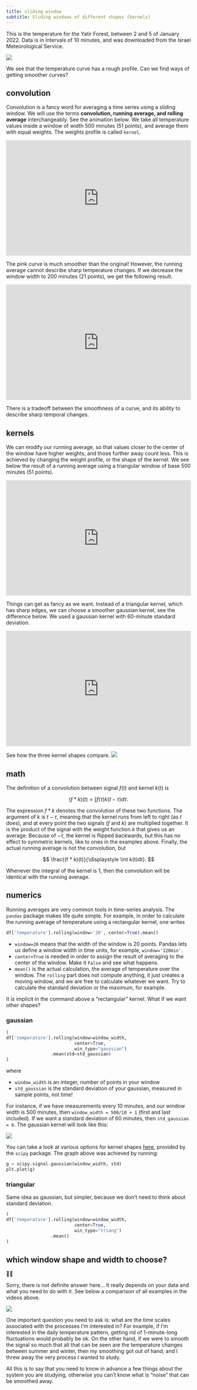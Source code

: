 ```yaml
---
title: sliding window
subtitle: Sliding windows of different shapes (kernels)
---
```


This is the temperature for the Yatir Forest, between 2 and 5 of January 2022.
Data is in intervals of 10 minutes, and was downloaded from the Israel Meteorological Service.

![](YF-temperature_2022_jan.png)

We see that the temperature curve has a rough profile.
Can we find ways of getting smoother curves?

## convolution

Convolution is a fancy word for averaging a time series using a sliding window.
We will use the terms **convolution, running average, and rolling average** interchangeably. 
See the animation below.
We take all temperature values inside a window of width 500 minutes (51 points), and average them with equal weights.
The weights profile is called `kernel`.

<div style="display: flex; justify-content: center;">
<iframe width="560" height="315" src="https://www.youtube.com/embed/SkrpjS0F6CE" title="YouTube video player" frameborder="0" allow="accelerometer; autoplay; clipboard-write; encrypted-media; gyroscope; picture-in-picture" allowfullscreen></iframe>
</div>

The pink curve is much smoother than the original!
However, the running average cannot describe sharp temperature changes.
If we decrease the window width to 200 minutes (21 points), we get the following result.

<div style="display: flex; justify-content: center;">
<iframe width="560" height="315" src="https://www.youtube.com/embed/frgRh1c0740" title="YouTube video player" frameborder="0" allow="accelerometer; autoplay; clipboard-write; encrypted-media; gyroscope; picture-in-picture" allowfullscreen></iframe>
</div>

There is a tradeoff between the smoothness of a curve, and its ability to describe sharp temporal changes.

## kernels

We can modify our running average, so that values closer to the center of the window have higher weights, and those further away count less.
This is achieved by changing the weight profile, or the shape of the kernel.
We see below the result of a running average using a triangular window of base 500 minutes (51 points).

<div style="display: flex; justify-content: center;">
<iframe width="560" height="315" src="https://www.youtube.com/embed/VOhs01jeQZU" title="YouTube video player" frameborder="0" allow="accelerometer; autoplay; clipboard-write; encrypted-media; gyroscope; picture-in-picture" allowfullscreen></iframe>
</div>

Things can get as fancy as we want.
Instead of a triangular kernel, which has sharp edges, we can choose a smoother gaussian kernel, see the difference below.
We used a gaussian kernel with 60-minute standard deviation.

<div style="display: flex; justify-content: center;">
<iframe width="560" height="315" src="https://www.youtube.com/embed/3py9WwQWk1A" title="YouTube video player" frameborder="0" allow="accelerometer; autoplay; clipboard-write; encrypted-media; gyroscope; picture-in-picture" allowfullscreen></iframe>
</div>

See how the three kernel shapes compare.
![](kernel_shapes.png)

## math

The definition of a convolution between signal $f(t)$ and kernel $k(t)$ is

$$
(f * k)(t) = \int f(\tau)k(t-\tau)d\tau.
$$

The expression $f*k$ denotes the convolution of these two functions.
The argument of $k$ is $t-\tau$, meaning that the kernel runs from left to right (as $t$ does), and at every point the two signals ($f$ and $k$) are multiplied together.
It is the product of the signal with the weight function $k$ that gives us an average.
Because of $-\tau$, the kernel is flipped backwards, but this has no effect to symmetric kernels, like to ones in the examples above.
Finally, the actual running average is not the convolution, but

$$
\frac{(f * k)(t)}{\displaystyle \int k(t)dt}.
$$

Whenever the integral of the kernel is 1, then the convolution will be identical with the running average.

## numerics

Running averages are very common tools in time-series analysis.
The `pandas` package makes life quite simple.
For example, in order to calculate the running average of temperature using a rectangular kernel, one writes

```python
df['temperature'].rolling(window='20', center=True).mean()
```

* `window=20` means that the width of the window is 20 points. Pandas lets us define a window width in time units, for example, `window='120min'`.
* `center=True` is needed in order to assign the result of averaging to the center of the window. Make it `False` and see what happens.
* `mean()` is the actual calculation, the average of temperature over the window. The `rolling` part does not compute anything, it just creates a moving window, and we are free to calculate whatever we want. Try to calculate the standard deviation or the maximum, for example.

It is implicit in the command above a "rectangular" kernel. What if we want other shapes?

### gaussian

```python
(
df['temperature'].rolling(window=window_width,
                          center=True,
                          win_type="gaussian")
                 .mean(std=std_gaussian)
)
```

where

* `window_width` is an integer, number of points in your window
* `std_gaussian` is the standard deviation of your gaussian, measured in sample points, not time!

For instance, if we have measurements every 10 minutes, and our window width is 500 minutes, then `window_width = 500/10 + 1` (first and last included). If we want a standard deviation of 60 minutes, then `std_gaussian = 6`. The gaussian kernel will look like this:

![](gaussian_kernel.png)

You can take a look at various options for kernel shapes [here](https://docs.scipy.org/doc/scipy/reference/signal.windows.html#module-scipy.signal.windows), provided by the `scipy` package.
The graph above was achieved by running:

```python
g = scipy.signal.gaussian(window_width, std)
plt.plot(g)
```

### triangular

Same idea as gaussian, but simpler, because we don't need to think about standard deviation.

```python
(
df['temperature'].rolling(window=window_width,
                          center=True,
                          win_type="triang")
                 .mean()
)
```

## which window shape and width to choose?

🤷‍♂️

Sorry, there is not definite answer here... It really depends on your data and what you need to do with it.
See below a comparison of all examples in the videos above.

![](kernel_comparison.png)

One important question you need to ask is: what are the time scales associated with the processes I'm interested in? For example, if I'm interested in the daily temperature pattern, getting rid of 1-minute-long fluctuations would probably be ok. On the other hand, if we were to smooth the signal so much that all that can be seen are the temperature changes between summer and winter, then my smoothing got out of hand, and I threw away the very process I wanted to study.

All this is to say that you need to know in advance a few things about the system you are studying, otherwise you can't know what is "noise" that can be smoothed away.